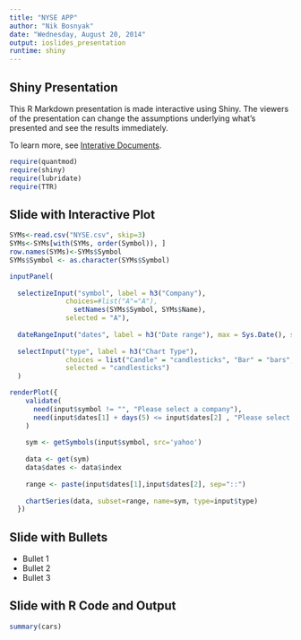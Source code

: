 ```yaml
---
title: "NYSE APP"
author: "Nik Bosnyak"
date: "Wednesday, August 20, 2014"
output: ioslides_presentation
runtime: shiny
---
```


## Shiny Presentation

This R Markdown presentation is made interactive using Shiny. The viewers of the presentation can change the assumptions underlying what's presented and see the results immediately. 

To learn more, see [Interative Documents](http://rmarkdown.rstudio.com/authoring_shiny.html).

```r
require(quantmod)
require(shiny)
require(lubridate)
require(TTR)
```

## Slide with Interactive Plot





```r
SYMs<-read.csv("NYSE.csv", skip=3)
SYMs<-SYMs[with(SYMs, order(Symbol)), ]
row.names(SYMs)<-SYMs$Symbol
SYMs$Symbol <- as.character(SYMs$Symbol)

inputPanel(
  
  selectizeInput("symbol", label = h3("Company"), 
              choices=#list("A"="A"),
                setNames(SYMs$Symbol, SYMs$Name),
              selected = "A"),
  
  dateRangeInput("dates", label = h3("Date range"), max = Sys.Date(), start=Sys.Date()-months(1)),
  
  selectInput("type", label = h3("Chart Type"), 
              choices = list("Candle" = "candlesticks", "Bar" = "bars", "Line"= "line",  "Match" = "matchsticks"), 
              selected = "candlesticks")
  )

renderPlot({  
    validate(
      need(input$symbol != "", "Please select a company"),
      need(input$dates[1] + days(5) <= input$dates[2] , "Please select a range of 5 or more days")
    )
    
    sym <- getSymbols(input$symbol, src='yahoo')
    
    data <- get(sym) 
    data$dates <- data$index
    
    range <- paste(input$dates[1],input$dates[2], sep="::")
    
    chartSeries(data, subset=range, name=sym, type=input$type)
  })
```

## Slide with Bullets

- Bullet 1
- Bullet 2
- Bullet 3

## Slide with R Code and Output

```r
summary(cars)
```


